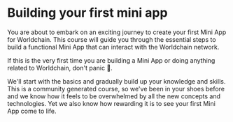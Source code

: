 # Building your first mini app

You are about to embark on an exciting journey to create your first Mini App for Worldchain. This course will guide you through the essential steps to build a functional Mini App that can interact with the Worldchain network.

If this is the very first time you are building a Mini App or doing anything related to Worldchain, don't panic 🙂.

We'll start with the basics and gradually build up your knowledge and skills. This is a community generated course, so we've been in your shoes before and we know how it feels to be overwhelmed by all the new concepts and technologies. Yet we also know how rewarding it is to see your first Mini App come to life.
